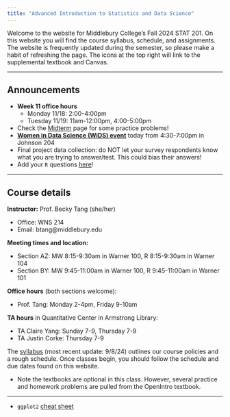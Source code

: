 ```yaml
---
title: "Advanced Introduction to Statistics and Data Science"
---
```


Welcome to the website for Middlebury College’s Fall 2024 STAT 201. On this website you will find the course syllabus, schedule, and assignments. The website is frequently updated during the semester, so please make a habit of refreshing the page. The icons at the top right will link to the supplemental textbook and Canvas.

------------------------------------------------------------------------

## Announcements

-   **Week 11 office hours**
    -   Monday 11/18: 2:00-4:00pm
    -   Tuesday 11/19: 11am-12:00pm, 4:00-5:00pm
-   Check the [Midterm](midterms.qmd) page for some practice problems!
-   [**Women in Data Science (WiDS) event**](wids_fall24.pdf) today from 4:30-7:00pm in Johnson 204
-   Final project data collection: do NOT let your survey respondents know what you are trying to answer/test. This could bias their answers!
-   Add your `R` questions [here](https://docs.google.com/spreadsheets/d/1RZTake0XPfMMgDrGrZWNUDoTlmQnT8e_Ww7rjjyjbIQ/edit?usp=sharing)!

------------------------------------------------------------------------

## Course details

**Instructor:** Prof. Becky Tang (she/her)

-   Office: WNS 214
-   Email: btang\@middlebury.edu

**Meeting times and location:**

-   Section AZ: MW 8:15-9:30am in Warner 100, R 8:15-9:30am in Warner 104
-   Section BY: MW 9:45-11:00am in Warner 100, R 9:45-11:00am in Warner 101

**Office hours** (both sections welcome):

-   Prof. Tang: Monday 2-4pm, Friday 9-10am

**TA hours** in Quantitative Center in Armstrong Library:

-   TA Claire Yang: Sunday 7-9, Thursday 7-9
-   TA Justin Corke: Thursday 7-9

The [syllabus](Stat201_Syllabus.pdf) (most recent update: 9/8/24) outlines our course policies and a rough schedule. Once classes begin, you should follow the schedule and due dates found on this website.

-   Note the textbooks are optional in this class. However, several practice and homework problems are pulled from the OpenIntro textbook.

------------------------------------------------------------------------

-   `ggplot2` [cheat sheet](https://posit.co/wp-content/uploads/2022/10/data-visualization-1.pdf)
